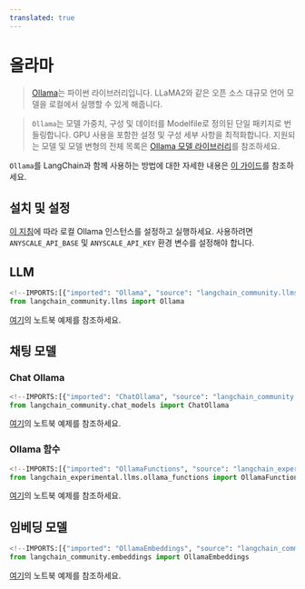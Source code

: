 ```yaml
---
translated: true
---
```


# 올라마

>[Ollama](https://ollama.ai/)는 파이썬 라이브러리입니다. LLaMA2와 같은 오픈 소스 대규모 언어 모델을 로컬에서 실행할 수 있게 해줍니다.

>`Ollama`는 모델 가중치, 구성 및 데이터를 Modelfile로 정의된 단일 패키지로 번들링합니다.
>GPU 사용을 포함한 설정 및 구성 세부 사항을 최적화합니다.
>지원되는 모델 및 모델 변형의 전체 목록은 [Ollama 모델 라이브러리](https://ollama.ai/library)를 참조하세요.

`Ollama`를 LangChain과 함께 사용하는 방법에 대한 자세한 내용은 [이 가이드](/docs/guides/development/local_llms#quickstart)를 참조하세요.

## 설치 및 설정

[이 지침](https://github.com/jmorganca/ollama?tab=readme-ov-file#ollama)에 따라 로컬 Ollama 인스턴스를 설정하고 실행하세요.
사용하려면 `ANYSCALE_API_BASE` 및 `ANYSCALE_API_KEY` 환경 변수를 설정해야 합니다.

## LLM

```python
<!--IMPORTS:[{"imported": "Ollama", "source": "langchain_community.llms", "docs": "https://api.python.langchain.com/en/latest/llms/langchain_community.llms.ollama.Ollama.html", "title": "Ollama"}]-->
from langchain_community.llms import Ollama
```

[여기](/docs/integrations/llms/ollama)의 노트북 예제를 참조하세요.

## 채팅 모델

### Chat Ollama

```python
<!--IMPORTS:[{"imported": "ChatOllama", "source": "langchain_community.chat_models", "docs": "https://api.python.langchain.com/en/latest/chat_models/langchain_community.chat_models.ollama.ChatOllama.html", "title": "Ollama"}]-->
from langchain_community.chat_models import ChatOllama
```

[여기](/docs/integrations/chat/ollama)의 노트북 예제를 참조하세요.

### Ollama 함수

```python
<!--IMPORTS:[{"imported": "OllamaFunctions", "source": "langchain_experimental.llms.ollama_functions", "docs": "https://api.python.langchain.com/en/latest/llms/langchain_experimental.llms.ollama_functions.OllamaFunctions.html", "title": "Ollama"}]-->
from langchain_experimental.llms.ollama_functions import OllamaFunctions
```

[여기](/docs/integrations/chat/ollama_functions)의 노트북 예제를 참조하세요.

## 임베딩 모델

```python
<!--IMPORTS:[{"imported": "OllamaEmbeddings", "source": "langchain_community.embeddings", "docs": "https://api.python.langchain.com/en/latest/embeddings/langchain_community.embeddings.ollama.OllamaEmbeddings.html", "title": "Ollama"}]-->
from langchain_community.embeddings import OllamaEmbeddings
```

[여기](/docs/integrations/text_embedding/ollama)의 노트북 예제를 참조하세요.
